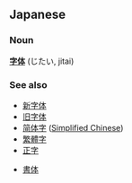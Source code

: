 ==Japanese==
===Noun===
'''[[字]][[体]]''' (じたい, jitai)

===See also===
*[[新字体]]
*[[旧字体]]
*[[简体字]] ([[Simplified Chinese]])
*[[繁體字]]
*[[正字]]

*[[書体]]